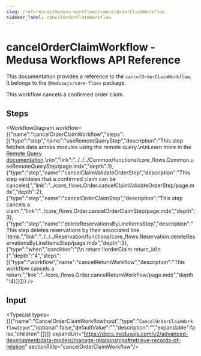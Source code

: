 ```yaml
---
slug: /references/medusa-workflows/cancelOrderClaimWorkflow
sidebar_label: cancelOrderClaimWorkflow
---
```



# cancelOrderClaimWorkflow - Medusa Workflows API Reference

This documentation provides a reference to the `cancelOrderClaimWorkflow`. It belongs to the `@medusajs/core-flows` package.

This workflow cancels a confirmed order claim.

## Steps

<WorkflowDiagram workflow={{"name":"cancelOrderClaimWorkflow","steps":[{"type":"step","name":"useRemoteQueryStep","description":"This step fetches data across modules using the remote query.\n\nLearn more in the [Remote Query documentation](https://docs.medusajs.com/v2/advanced-development/modules/remote-query).\n\n","link":"../../../Common/functions/core_flows.Common.useRemoteQueryStep/page.mdx","depth":1},{"type":"step","name":"cancelClaimValidateOrderStep","description":"This step validates that a confirmed claim can be canceled.","link":"../core_flows.Order.cancelClaimValidateOrderStep/page.mdx","depth":2},{"type":"step","name":"cancelOrderClaimStep","description":"This step cancels a claim.","link":"../core_flows.Order.cancelOrderClaimStep/page.mdx","depth":3},{"type":"step","name":"deleteReservationsByLineItemsStep","description":"This step deletes reservations by their associated line items.","link":"../../../Reservation/functions/core_flows.Reservation.deleteReservationsByLineItemsStep/page.mdx","depth":3},{"type":"when","condition":"{\n      return !!orderClaim.return_id\n    }","depth":"4","steps":[{"type":"workflow","name":"cancelReturnWorkflow","description":"This workflow cancels a return.","link":"../core_flows.Order.cancelReturnWorkflow/page.mdx","depth":4}]}]}} />

## Input

<TypeList types={[{"name":"CancelOrderClaimWorkflowInput","type":"`CancelOrderClaimWorkflowInput`","optional":false,"defaultValue":"","description":"","expandable":false,"children":[]}]} expandUrl="https://docs.medusajs.com/v2/advanced-development/data-models/manage-relationships#retrieve-records-of-relation" sectionTitle="cancelOrderClaimWorkflow"/>
